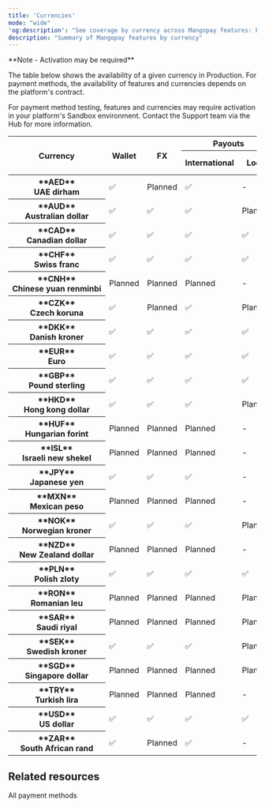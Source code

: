 ```yaml
---
title: 'Currencies'  
mode: "wide"
'og:description': "See coverage by currency across Mangopay features: key payment methods, wallets, payouts, and more."  
description: "Summary of Mangopay features by currency"
---
```



<Note>  
**Note - Activation may be required** 
  
The table below shows the availability of a given currency in Production. For payment methods, the availability of features and currencies depends on the platform's contract.

For payment method testing, features and currencies may require activation in your platform's Sandbox environment. Contact the Support team via the Hub for more information.

</Note>

<table id="currenciesTable">
<thead>
  <tr>
    <th class="header" rowspan="2">Currency</th>
    <th class="header" rowspan="2">Wallet</th>
    <th class="header" rowspan="2">FX</th>
    <th class="header" colspan="2">Payouts</th>
    <th class="header" colspan="5">Card pay-ins</th>
    <th class="header" colspan="4">Banking pay-ins</th>
    <th class="header" colspan="10">APM pay-ins</th>
  </tr>
  <tr>
    <th class="header">International</th>
    <th class="header">Local</th>
    <th class="header">Visa</th>
    <th class="header">Mastercard</th>
    <th class="header">CB</th>
    <th class="header">AMEX</th>
    <th class="header">Maestro</th>
    <th class="header">Bank&nbsp;wire&nbsp;<br/>-&nbsp;Intl.</th>
    <th class="header">Bank&nbsp;wire<br/>-&nbsp;Local</th>
    <th class="header">Virtual IBANs </th>
    <th class="header">Direct debit</th>
    <th class="header">Apple&nbsp;Pay</th>
    <th class="header">BLIK</th>
    <th class="header">Giropay</th>
    <th class="header">Google&nbsp;Pay</th>
    <th class="header">iDEAL</th>
    <th class="header">Klarna</th>
    <th class="header">MB&nbsp;WAY</th>
    <th class="header">Multibanco</th>
    <th class="header">PayPal</th>
    <th class="header">Satispay</th>
  </tr>
</thead>
<tbody>
  <tr>
    <th class="header header-normal-weight">**AED**<br/>UAE&nbsp;dirham</th>
    <td class="content">✅</td>
    <td class="content">Planned</td>
    <td class="content">✅</td>
    <td class="content">-</td>
    <td class="content">✅</td>
    <td class="content">✅</td>
    <td class="content">✅</td>
    <td class="content">-</td>
    <td class="content">-</td>
    <td class="content">✅</td>
    <td class="content">-</td>
    <td class="content">-</td>
    <td class="content">-</td>
    <td class="content">✅</td>
    <td class="content">-</td>
    <td class="content">-</td>
    <td class="content">✅</td>
    <td class="content">-</td>
    <td class="content">-</td>
    <td class="content">-</td>
    <td class="content">-</td>
    <td class="content">-</td>
    <td class="content">-</td>
  </tr>
  <tr>
    <th class="header header-normal-weight">**AUD**<br/>Australian&nbsp;dollar</th>
    <td class="content">✅</td>
    <td class="content">✅</td>
    <td class="content">✅</td>
    <td class="content">Planned</td>
    <td class="content">✅</td>
    <td class="content">✅</td>
    <td class="content">✅</td>
    <td class="content">✅</td>
    <td class="content">-</td>
    <td class="content">✅</td>
    <td class="content">-</td>
    <td class="content">-</td>
    <td class="content">-</td>
    <td class="content">✅</td>
    <td class="content">-</td>
    <td class="content">-</td>
    <td class="content">✅</td>
    <td class="content">-</td>
    <td class="content">-</td>
    <td class="content">-</td>
    <td class="content">-</td>
    <td class="content">-</td>
    <td class="content">-</td>
  </tr>
  <tr>
    <th class="header header-normal-weight">**CAD**<br/>Canadian&nbsp;dollar</th>
    <td class="content">✅</td>
    <td class="content">✅</td>
    <td class="content">✅</td>
    <td class="content">✅</td>
    <td class="content">✅</td>
    <td class="content">✅</td>
    <td class="content">✅</td>
    <td class="content">✅</td>
    <td class="content">-</td>
    <td class="content">✅</td>
    <td class="content">Planned</td>
    <td class="content">Planned</td>
    <td class="content">-</td>
    <td class="content">✅</td>
    <td class="content">-</td>
    <td class="content">-</td>
    <td class="content">✅</td>
    <td class="content">-</td>
    <td class="content">-</td>
    <td class="content">-</td>
    <td class="content">-</td>
    <td class="content">-</td>
    <td class="content">-</td>
  </tr>
  <tr>
    <th class="header header-normal-weight">**CHF**<br/>Swiss&nbsp;franc</th>
    <td class="content">✅</td>
    <td class="content">✅</td>
    <td class="content">✅</td>
    <td class="content">✅</td>
    <td class="content">✅</td>
    <td class="content">✅</td>
    <td class="content">✅</td>
    <td class="content">✅</td>
    <td class="content">-</td>
    <td class="content">✅</td>
    <td class="content">-</td>
    <td class="content">-</td>
    <td class="content">-</td>
    <td class="content">✅</td>
    <td class="content">-</td>
    <td class="content">-</td>
    <td class="content">✅</td>
    <td class="content">-</td>
    <td class="content">✅</td>
    <td class="content">-</td>
    <td class="content">-</td>
    <td class="content">✅</td>
    <td class="content">-</td>
  </tr>
  <tr>
    <th class="header header-normal-weight">**CNH**<br/>Chinese&nbsp;yuan&nbsp;renminbi</th>
    <td class="content">Planned</td>
    <td class="content">Planned</td>
    <td class="content">Planned</td>
    <td class="content">-</td>
    <td class="content">-</td>
    <td class="content">-</td>
    <td class="content">-</td>
    <td class="content">-</td>
    <td class="content">-</td>
    <td class="content">Planned</td>
    <td class="content">-</td>
    <td class="content">-</td>
    <td class="content">-</td>
    <td class="content">-</td>
    <td class="content">-</td>
    <td class="content">-</td>
    <td class="content">-</td>
    <td class="content">-</td>
    <td class="content">-</td>
    <td class="content">-</td>
    <td class="content">-</td>
    <td class="content">-</td>
    <td class="content">-</td>
  </tr>
  <tr>
    <th class="header header-normal-weight">**CZK**<br/>Czech&nbsp;koruna</th>
    <td class="content">✅</td>
    <td class="content">Planned</td>
    <td class="content">✅</td>
    <td class="content">Planned</td>
    <td class="content">✅</td>
    <td class="content">-</td>
    <td class="content">-</td>
    <td class="content">-</td>
    <td class="content">-</td>
    <td class="content">✅</td>
    <td class="content">-</td>
    <td class="content">-</td>
    <td class="content">-</td>
    <td class="content">-</td>
    <td class="content">-</td>
    <td class="content">-</td>
    <td class="content">-</td>
    <td class="content">-</td>
    <td class="content">-</td>
    <td class="content">-</td>
    <td class="content">-</td>
    <td class="content">-</td>
    <td class="content">-</td>
  </tr>
  <tr>
    <th class="header header-normal-weight">**DKK**<br/>Danish&nbsp;kroner</th>
    <td class="content">✅</td>
    <td class="content">✅</td>
    <td class="content">✅</td>
    <td class="content">✅</td>
    <td class="content">✅</td>
    <td class="content">✅</td>
    <td class="content">✅</td>
    <td class="content">✅</td>
    <td class="content">-</td>
    <td class="content">✅</td>
    <td class="content">Planned</td>
    <td class="content">Planned</td>
    <td class="content">-</td>
    <td class="content">✅</td>
    <td class="content">-</td>
    <td class="content">-</td>
    <td class="content">✅</td>
    <td class="content">-</td>
    <td class="content">✅</td>
    <td class="content">-</td>
    <td class="content">-</td>
    <td class="content">-</td>
    <td class="content">-</td>
  </tr>
  <tr>
    <th class="header header-normal-weight">**EUR**<br/>Euro</th>
    <td class="content">✅</td>
    <td class="content">✅</td>
    <td class="content">✅</td>
    <td class="content">✅</td>
    <td class="content">✅</td>
    <td class="content">✅</td>
    <td class="content">✅</td>
    <td class="content">✅</td>
    <td class="content">✅</td>
    <td class="content">✅</td>
    <td class="content">✅</td>
    <td class="content">✅</td>
    <td class="content">✅</td>
    <td class="content">✅</td>
    <td class="content">-</td>
    <td class="content">✅</td>
    <td class="content">✅</td>
    <td class="content">✅</td>
    <td class="content">✅</td>
    <td class="content">✅</td>
    <td class="content">✅</td>
    <td class="content">✅</td>
    <td class="content">✅</td>
  </tr>
  <tr>
    <th class="header header-normal-weight">**GBP**<br/>Pound&nbsp;sterling</th>
    <td class="content">✅</td>
    <td class="content">✅</td>
    <td class="content">✅</td>
    <td class="content">✅</td>
    <td class="content">✅</td>
    <td class="content">✅</td>
    <td class="content">✅</td>
    <td class="content">✅</td>
    <td class="content">-</td>
    <td class="content">✅</td>
    <td class="content">✅</td>
    <td class="content">Planned</td>
    <td class="content">✅</td>
    <td class="content">✅</td>
    <td class="content">-</td>
    <td class="content">-</td>
    <td class="content">✅</td>
    <td class="content">-</td>
    <td class="content">✅</td>
    <td class="content">-</td>
    <td class="content">-</td>
    <td class="content">✅</td>
    <td class="content">-</td>
  </tr>
  <tr>
    <th class="header header-normal-weight">**HKD**<br/>Hong&nbsp;kong&nbsp;dollar</th>
    <td class="content">✅</td>
    <td class="content">✅</td>
    <td class="content">✅</td>
    <td class="content">Planned</td>
    <td class="content">✅</td>
    <td class="content">✅</td>
    <td class="content">✅</td>
    <td class="content">✅</td>
    <td class="content">-</td>
    <td class="content">✅</td>
    <td class="content">-</td>
    <td class="content">-</td>
    <td class="content">-</td>
    <td class="content">✅</td>
    <td class="content">-</td>
    <td class="content">-</td>
    <td class="content">✅</td>
    <td class="content">-</td>
    <td class="content">-</td>
    <td class="content">-</td>
    <td class="content">-</td>
    <td class="content">-</td>
    <td class="content">-</td>
  </tr>
  <tr>
    <th class="header header-normal-weight">**HUF**<br/>Hungarian&nbsp;forint</th>
    <td class="content">Planned</td>
    <td class="content">Planned</td>
    <td class="content">Planned</td>
    <td class="content">-</td>
    <td class="content">-</td>
    <td class="content">-</td>
    <td class="content">-</td>
    <td class="content">-</td>
    <td class="content">-</td>
    <td class="content">Planned</td>
    <td class="content">-</td>
    <td class="content">-</td>
    <td class="content">-</td>
    <td class="content">-</td>
    <td class="content">-</td>
    <td class="content">-</td>
    <td class="content">-</td>
    <td class="content">-</td>
    <td class="content">-</td>
    <td class="content">-</td>
    <td class="content">-</td>
    <td class="content">-</td>
    <td class="content">-</td>
  </tr>
  <tr>
    <th class="header header-normal-weight">**ISL**<br/>Israeli&nbsp;new&nbsp;shekel</th>
    <td class="content">Planned</td>
    <td class="content">Planned</td>
    <td class="content">Planned</td>
    <td class="content">-</td>
    <td class="content">-</td>
    <td class="content">-</td>
    <td class="content">-</td>
    <td class="content">-</td>
    <td class="content">-</td>
    <td class="content">Planned</td>
    <td class="content">-</td>
    <td class="content">-</td>
    <td class="content">-</td>
    <td class="content">-</td>
    <td class="content">-</td>
    <td class="content">-</td>
    <td class="content">-</td>
    <td class="content">-</td>
    <td class="content">-</td>
    <td class="content">-</td>
    <td class="content">-</td>
    <td class="content">-</td>
    <td class="content">-</td>
  </tr>
  <tr>
    <th class="header header-normal-weight">**JPY**<br/>Japanese&nbsp;yen</th>
    <td class="content">✅</td>
    <td class="content">✅</td>
    <td class="content">✅</td>
    <td class="content">-</td>
    <td class="content">✅</td>
    <td class="content">✅</td>
    <td class="content">✅</td>
    <td class="content">✅</td>
    <td class="content">-</td>
    <td class="content">✅</td>
    <td class="content">-</td>
    <td class="content">-</td>
    <td class="content">-</td>
    <td class="content">✅</td>
    <td class="content">-</td>
    <td class="content">-</td>
    <td class="content">✅</td>
    <td class="content">-</td>
    <td class="content">-</td>
    <td class="content">-</td>
    <td class="content">-</td>
    <td class="content">-</td>
    <td class="content">-</td>
  </tr>
  <tr>
    <th class="header header-normal-weight">**MXN**<br/>Mexican&nbsp;peso</th>
    <td class="content">Planned</td>
    <td class="content">Planned</td>
    <td class="content">Planned</td>
    <td class="content">-</td>
    <td class="content">-</td>
    <td class="content">-</td>
    <td class="content">-</td>
    <td class="content">-</td>
    <td class="content">-</td>
    <td class="content">Planned</td>
    <td class="content">-</td>
    <td class="content">-</td>
    <td class="content">-</td>
    <td class="content">-</td>
    <td class="content">-</td>
    <td class="content">-</td>
    <td class="content">-</td>
    <td class="content">-</td>
    <td class="content">-</td>
    <td class="content">-</td>
    <td class="content">-</td>
    <td class="content">-</td>
    <td class="content">-</td>
  </tr>
  <tr>
    <th class="header header-normal-weight">**NOK**<br/>Norwegian&nbsp;kroner</th>
    <td class="content">✅</td>
    <td class="content">✅</td>
    <td class="content">✅</td>
    <td class="content">Planned</td>
    <td class="content">✅</td>
    <td class="content">✅</td>
    <td class="content">✅</td>
    <td class="content">✅</td>
    <td class="content">-</td>
    <td class="content">✅</td>
    <td class="content">-</td>
    <td class="content">-</td>
    <td class="content">-</td>
    <td class="content">✅</td>
    <td class="content">-</td>
    <td class="content">-</td>
    <td class="content">✅</td>
    <td class="content">-</td>
    <td class="content">-</td>
    <td class="content">-</td>
    <td class="content">-</td>
    <td class="content">-</td>
    <td class="content">-</td>
  </tr>
  <tr>
    <th class="header header-normal-weight">**NZD**<br/>New&nbsp;Zealand&nbsp;dollar</th>
    <td class="content">Planned</td>
    <td class="content">Planned</td>
    <td class="content">Planned</td>
    <td class="content">-</td>
    <td class="content">-</td>
    <td class="content">-</td>
    <td class="content">-</td>
    <td class="content">-</td>
    <td class="content">-</td>
    <td class="content">Planned</td>
    <td class="content">-</td>
    <td class="content">-</td>
    <td class="content">-</td>
    <td class="content">-</td>
    <td class="content">-</td>
    <td class="content">-</td>
    <td class="content">-</td>
    <td class="content">-</td>
    <td class="content">-</td>
    <td class="content">-</td>
    <td class="content">-</td>
    <td class="content">-</td>
    <td class="content">-</td>
  </tr>
  <tr>
    <th class="header header-normal-weight">**PLN**<br/>Polish&nbsp;zloty</th>
    <td class="content">✅</td>
    <td class="content">✅</td>
    <td class="content">✅</td>
    <td class="content">✅</td>
    <td class="content">✅</td>
    <td class="content">✅</td>
    <td class="content">✅</td>
    <td class="content">✅</td>
    <td class="content">-</td>
    <td class="content">✅</td>
    <td class="content">Planned</td>
    <td class="content">Planned</td>
    <td class="content">-</td>
    <td class="content">✅</td>
    <td class="content"> ✅</td>
    <td class="content">-</td>
    <td class="content">✅</td>
    <td class="content">-</td>
    <td class="content">✅</td>
    <td class="content">-</td>
    <td class="content">-</td>
    <td class="content">-</td>
    <td class="content">-</td>
  </tr>
  <tr>
    <th class="header header-normal-weight">**RON**<br/>Romanian&nbsp;leu</th>
    <td class="content">Planned</td>
    <td class="content">Planned</td>
    <td class="content">Planned</td>
    <td class="content">Planned</td>
    <td class="content">-</td>
    <td class="content">-</td>
    <td class="content">-</td>
    <td class="content">-</td>
    <td class="content">-</td>
    <td class="content">Planned</td>
    <td class="content">-</td>
    <td class="content">-</td>
    <td class="content">-</td>
    <td class="content">-</td>
    <td class="content">-</td>
    <td class="content">-</td>
    <td class="content">-</td>
    <td class="content">-</td>
    <td class="content">-</td>
    <td class="content">-</td>
    <td class="content">-</td>
    <td class="content">-</td>
    <td class="content">-</td>
  </tr>
  <tr>
    <th class="header header-normal-weight">**SAR**<br/>Saudi&nbsp;riyal</th>
    <td class="content">Planned</td>
    <td class="content">Planned</td>
    <td class="content">Planned</td>
    <td class="content">Planned</td>
    <td class="content">-</td>
    <td class="content">-</td>
    <td class="content">-</td>
    <td class="content">-</td>
    <td class="content">-</td>
    <td class="content">Planned</td>
    <td class="content">-</td>
    <td class="content">-</td>
    <td class="content">-</td>
    <td class="content">-</td>
    <td class="content">-</td>
    <td class="content">-</td>
    <td class="content">-</td>
    <td class="content">-</td>
    <td class="content">-</td>
    <td class="content">-</td>
    <td class="content">-</td>
    <td class="content">-</td>
    <td class="content">-</td>
  </tr>
  <tr>
    <th class="header header-normal-weight">**SEK**<br/>Swedish&nbsp;kroner</th>
    <td class="content">✅</td>
    <td class="content">✅</td>
    <td class="content">✅</td>
    <td class="content">Planned</td>
    <td class="content">✅</td>
    <td class="content">✅</td>
    <td class="content">✅</td>
    <td class="content">✅</td>
    <td class="content">-</td>
    <td class="content">✅</td>
    <td class="content">Planned</td>
    <td class="content">-</td>
    <td class="content">-</td>
    <td class="content">✅</td>
    <td class="content">-</td>
    <td class="content">-</td>
    <td class="content">✅</td>
    <td class="content">-</td>
    <td class="content">✅</td>
    <td class="content">-</td>
    <td class="content">-</td>
    <td class="content">-</td>
    <td class="content">-</td>
  </tr>
  <tr>
    <th class="header header-normal-weight">**SGD**<br/>Singapore&nbsp;dollar</th>
    <td class="content">Planned</td>
    <td class="content">Planned</td>
    <td class="content">Planned</td>
    <td class="content">Planned</td>
    <td class="content">-</td>
    <td class="content">-</td>
    <td class="content">-</td>
    <td class="content">-</td>
    <td class="content">-</td>
    <td class="content">Planned</td>
    <td class="content">-</td>
    <td class="content">-</td>
    <td class="content">-</td>
    <td class="content">-</td>
    <td class="content">-</td>
    <td class="content">-</td>
    <td class="content">-</td>
    <td class="content">-</td>
    <td class="content">-</td>
    <td class="content">-</td>
    <td class="content">-</td>
    <td class="content">-</td>
    <td class="content">-</td>
  </tr>
  <tr>
    <th class="header header-normal-weight">**TRY**<br/>Turkish&nbsp;lira</th>
    <td class="content">Planned</td>
    <td class="content">Planned</td>
    <td class="content">Planned</td>
    <td class="content">-</td>
    <td class="content">-</td>
    <td class="content">-</td>
    <td class="content">-</td>
    <td class="content">-</td>
    <td class="content">-</td>
    <td class="content">Planned</td>
    <td class="content">-</td>
    <td class="content">-</td>
    <td class="content">-</td>
    <td class="content">-</td>
    <td class="content">-</td>
    <td class="content">-</td>
    <td class="content">-</td>
    <td class="content">-</td>
    <td class="content">-</td>
    <td class="content">-</td>
    <td class="content">-</td>
    <td class="content">-</td>
    <td class="content">-</td>
  </tr>
  <tr>
    <th class="header header-normal-weight">**USD**<br/>US&nbsp;dollar</th>
    <td class="content">✅</td>
    <td class="content">✅</td>
    <td class="content">✅</td>
    <td class="content">✅</td>
    <td class="content">✅</td>
    <td class="content">✅</td>
    <td class="content">✅</td>
    <td class="content">✅</td>
    <td class="content">-</td>
    <td class="content">✅</td>
    <td class="content">Planned</td>
    <td class="content">Planned</td>
    <td class="content">-</td>
    <td class="content">✅</td>
    <td class="content">-</td>
    <td class="content">-</td>
    <td class="content">✅</td>
    <td class="content">-</td>
    <td class="content">-</td>
    <td class="content">-</td>
    <td class="content">-</td>
    <td class="content">✅</td>
    <td class="content">-</td>
  </tr>
  <tr>
    <th class="header header-normal-weight">**ZAR**<br/>South&nbsp;African&nbsp;rand</th>
    <td class="content">✅</td>
    <td class="content">Planned</td>
    <td class="content">✅</td>
    <td class="content">-</td>
    <td class="content">✅</td>
    <td class="content">-</td>
    <td class="content">-</td>
    <td class="content">-</td>
    <td class="content">-</td>
    <td class="content">✅</td>
    <td class="content">-</td>
    <td class="content">-</td>
    <td class="content">-</td>
    <td class="content">-</td>
    <td class="content">-</td>
    <td class="content">-</td>
    <td class="content">-</td>
    <td class="content">-</td>
    <td class="content">-</td>
    <td class="content">-</td>
    <td class="content">-</td>
    <td class="content">-</td>
    <td class="content">-</td>
  </tr>
</tbody>
</table>





## Related resources  

<Card title="Article">All payment methods</Card>